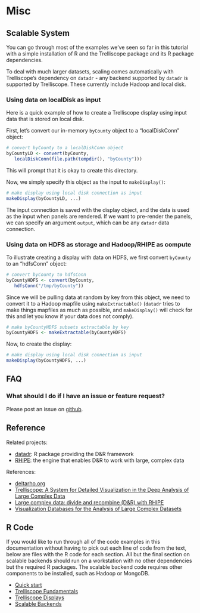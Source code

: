 # Misc

## Scalable System

You can go through most of the examples we've seen so far in this tutorial with a simple installation of R and the Trelliscope package and its R package dependencies.

To deal with much larger datasets, scaling comes automatically with Trelliscope's dependency on `datadr` - any backend supported by `datadr` is supported by Trelliscope.  These currently include Hadoop and local disk.

### Using data on localDisk as input

Here is a quick example of how to create a Trelliscope display using input data that is stored on local disk.

First, let's convert our in-memory `byCounty` object to a "localDiskConn" object:

```r
# convert byCounty to a localDiskConn object
byCountyLD <- convert(byCounty,
   localDiskConn(file.path(tempdir(), "byCounty")))
```

This will prompt that it is okay to create this directory.

Now, we simply specify this object as the input to `makeDisplay()`:

```r
# make display using local disk connection as input
makeDisplay(byCountyLD, ...)
```

The input connection is saved with the display object, and the data is used as the input when panels are rendered.  If we want to pre-render the panels, we can specify an argument `output`, which can be any `datadr` data connection.

### Using data on HDFS as storage and Hadoop/RHIPE as compute

To illustrate creating a display with data on HDFS, we first convert `byCounty` to an "hdfsConn" object:

```r
# convert byCounty to hdfsConn
byCountyHDFS <- convert(byCounty,
   hdfsConn("/tmp/byCounty"))
```

Since we will be pulling data at random by key from this object, we need to convert it to a Hadoop mapfile using `makeExtractable()` (`datadr` tries to make things mapfiles as much as possible, and `makeDisplay()` will check for this and let you know if your data does not comply).

```r
# make byCountyHDFS subsets extractable by key
byCountyHDFS <- makeExtractable(byCountyHDFS)
```

Now, to create the display:

```r
# make display using local disk connection as input
makeDisplay(byCountyHDFS, ...)
```

## FAQ

### What should I do if I have an issue or feature request?

Please post an issue on [github](https://github.com/delta-rho/trelliscope/issues).

## Reference

Related projects:

- [datadr][datadr]: R package providing the D&R framework
- [RHIPE][rhipe]: the engine that enables D&R to work with large, complex data

References:

- [deltarho.org][deltarho.org]
- [Trelliscope: A System for Detailed Visualization in the Deep Analysis of Large Complex Data][trspaper]
- [Large complex data: divide and recombine (D&R) with RHIPE][drpaper]
- [Visualization Databases for the Analysis of Large Complex Datasets][vdbpaper]

[rhipe]: http://github.com/delta-rho/RHIPE
[datadr]: http://github.com/delta-rho/datadr
[deltarho.org]: http://deltarho.org
[trspaper]: http://ml.stat.purdue.edu/gaby/trelliscope.ldav.2013.pdf
[drpaper]: http://onlinelibrary.wiley.com/doi/10.1002/sta4.7/full
[vdbpaper]: http://jmlr.csail.mit.edu/proceedings/papers/v5/guha09a/guha09a.pdf
[trellis]: http://www.cs.ubc.ca/~tmm/courses/infovis/readings/trellis.jstor.pdf


## R Code

If you would like to run through all of the code examples in this documentation without having to pick out each line of code from the text, below are files with the R code for each section.  All but the final section on scalable backends should run on a workstation with no other dependencies but the required R packages.  The scalable backend code requires other components to be installed, such as Hadoop or MongoDB.

- [Quick start](code/2quickstart.R)
- [Trelliscope Fundamentals](code/3fundamentals.R)
- [Trelliscope Displays](code/4displays.R)
- [Scalable Backends](code/6misc.R)

